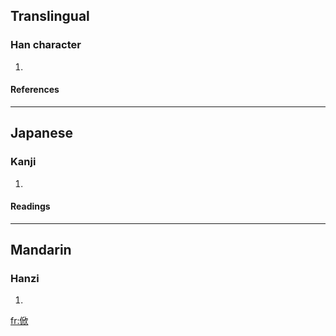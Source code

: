 ==Translingual==
===Han character===
{{Han char|rad=人|as=08|sn=10|four=|canj=人竹中人 (OHLO)}}
# {{defn|Han}}
====References====
{{Han ref|kx=0106.240|dkj=00739|dj=0227.070|hdz=10180.030|uh=4FFD|ud=20477}}
----
==Japanese==
===Kanji===
{{ja-kanji|grade=|rs=人08}}
# {{defn|Japanese}} 
====Readings====
{{ja-readings|on=[[きん]] (kin), [[こん]] (kon)|kun=[[よろこぶ]] (yorokobu)}}
----
==Mandarin==
===Hanzi===
{{cmn-hanzi|pin=[[xīn]] (xin1)|wg=hsin<sup>1</sup>}}
# {{defn|Mandarin}}

[[fr:俽]]